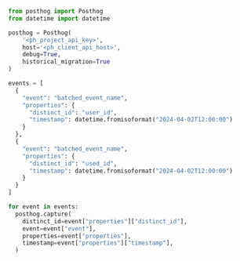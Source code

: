 ```python
from posthog import Posthog
from datetime import datetime

posthog = Posthog(
    '<ph_project_api_key>', 
    host='<ph_client_api_host>',
    debug=True,
    historical_migration=True
)

events = [
  {
    "event": "batched_event_name",
    "properties": {
      "distinct_id": "user_id",
      "timestamp": datetime.fromisoformat("2024-04-02T12:00:00")
    }
  },
  {
    "event": "batched_event_name",
    "properties": {
      "distinct_id": "used_id",
      "timestamp": datetime.fromisoformat("2024-04-02T12:00:00")
    }
  }
]

for event in events:
  posthog.capture(
    distinct_id=event["properties"]["distinct_id"],
    event=event["event"],
    properties=event["properties"],
    timestamp=event["properties"]["timestamp"],
  )
```